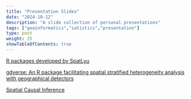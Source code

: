 ```yaml
---
title: "Presentation Slides"
date: "2024-10-12"
description: "A slide collection of personal presentations"
tags: ["geoinformatics","satistics","presentation"]
type: post
weight: 25
showTableOfContents: true
---
```


[R packages developed by SpatLyu](https://spatlyu.github.io/slides/intro_rpkg_lyu.html)

[gdverse: An R package facilitating spatial stratified heterogeneity analysis with geographical detectors](https://spatlyu.github.io/slides/gdverse_pres.html)

[Spatial Causal Inference](https://spatlyu.github.io/slides/geospatial_causal_inference.html)